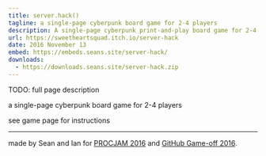 ```yaml
---
title: server.hack()
tagline: a single-page cyberpunk board game for 2-4 players
description: A single-page cyberpunk print-and-play board game for 2-4 players.
url: https://sweetheartsquad.itch.io/server-hack
date: 2016 November 13
embed: https://embeds.seans.site/server-hack/
downloads:
  - https://downloads.seans.site/server-hack.zip
---
```


TODO: full page description



a single-page cyberpunk board game for 2-4 players

see game page for instructions

---

made by Sean and Ian for [PROCJAM 2016](https://itch.io/jam/procjam) and [GitHub Game-off 2016](https://github.com/github/game-off-2016).
